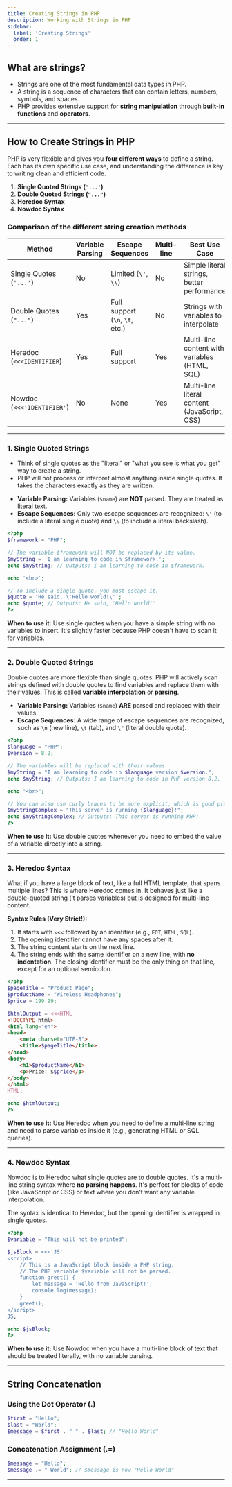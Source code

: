 ```yaml
---
title: Creating Strings in PHP
description: Working with Strings in PHP
sidebar:
  label: 'Creating Strings'
  order: 1
---
```


## What are strings?

- Strings are one of the most fundamental data types in PHP. 
- A string is a sequence of characters that can contain letters, numbers, symbols, and spaces. 
- PHP provides extensive support for **string manipulation** through **built-in functions** and **operators**.

---

## How to Create Strings in PHP

PHP is very flexible and gives you **four different ways** to define a string. Each has its own specific use case, and understanding the difference is key to writing clean and efficient code.

1.  **Single Quoted Strings (`'...'`)**
2.  **Double Quoted Strings (`"..."`)**
3.  **Heredoc Syntax**
4.  **Nowdoc Syntax**

### Comparison of the different string creation methods
| Method | Variable Parsing | Escape Sequences | Multi-line | Best Use Case |
|--------|------------------|------------------|------------|---------------|
| Single Quotes (`'...'`) | No | Limited (`\'`, `\\`) | No | Simple literal strings, better performance |
| Double Quotes (`"..."`) | Yes | Full support (`\n`, `\t`, etc.) | No | Strings with variables to interpolate |
| Heredoc (`<<<IDENTIFIER`) | Yes | Full support | Yes | Multi-line content with variables (HTML, SQL) |
| Nowdoc (`<<<'IDENTIFIER'`) | No | None | Yes | Multi-line literal content (JavaScript, CSS) |

---

### 1. Single Quoted Strings

- Think of single quotes as the "literal" or "what you see is what you get" way to create a string. 
- PHP will not process or interpret almost anything inside single quotes. It takes the characters exactly as they are written.

*   **Variable Parsing:** Variables (`$name`) are **NOT** parsed. They are treated as literal text.
*   **Escape Sequences:** Only two escape sequences are recognized: `\'` (to include a literal single quote) and `\\` (to include a literal backslash).


```php title="Example of single quoted strings:"
<?php
$framework = "PHP";

// The variable $framework will NOT be replaced by its value.
$myString = 'I am learning to code in $framework.';
echo $myString; // Outputs: I am learning to code in $framework.

echo '<br>';

// To include a single quote, you must escape it.
$quote = 'He said, \'Hello world!\'';
echo $quote; // Outputs: He said, 'Hello world!'
?>
```

**When to use it:** Use single quotes when you have a simple string with no variables to insert. It's slightly faster because PHP doesn't have to scan it for variables.

---

### 2. Double Quoted Strings

Double quotes are more flexible than single quotes. PHP will actively scan strings defined with double quotes to find variables and replace them with their values. This is called **variable interpolation** or **parsing**.

*   **Variable Parsing:** Variables (`$name`) **ARE** parsed and replaced with their values.
*   **Escape Sequences:** A wide range of escape sequences are recognized, such as `\n` (new line), `\t` (tab), and `\"` (literal double quote).


```php title="Example of double quoted strings:"
<?php
$language = "PHP";
$version = 8.2;

// The variables will be replaced with their values.
$myString = "I am learning to code in $language version $version.";
echo $myString; // Outputs: I am learning to code in PHP version 8.2.

echo "<br>";

// You can also use curly braces to be more explicit, which is good practice.
$myStringComplex = "This server is running {$language}!";
echo $myStringComplex; // Outputs: This server is running PHP!
?>
```

**When to use it:** Use double quotes whenever you need to embed the value of a variable directly into a string.

---

### 3. Heredoc Syntax

What if you have a large block of text, like a full HTML template, that spans multiple lines? This is where Heredoc comes in. It behaves just like a double-quoted string (it parses variables) but is designed for multi-line content.

**Syntax Rules (Very Strict!):**

1.  It starts with `<<<` followed by an identifier (e.g., `EOT`, `HTML`, `SQL`).
2.  The opening identifier cannot have any spaces after it.
3.  The string content starts on the next line.
4.  The string ends with the same identifier on a new line, with **no indentation**. The closing identifier must be the only thing on that line, except for an optional semicolon.


```php title="Example of heredoc string"  
<?php
$pageTitle = "Product Page";
$productName = "Wireless Headphones";
$price = 199.99;

$htmlOutput = <<<HTML
<!DOCTYPE html>
<html lang="en">
<head>
    <meta charset="UTF-8">
    <title>$pageTitle</title>
</head>
<body>
    <h1>$productName</h1>
    <p>Price: $$price</p>
</body>
</html>
HTML;

echo $htmlOutput;
?>
```

**When to use it:** Use Heredoc when you need to define a multi-line string and need to parse variables inside it (e.g., generating HTML or SQL queries).

---

### 4. Nowdoc Syntax

Nowdoc is to Heredoc what single quotes are to double quotes. It's a multi-line string syntax where **no parsing happens**. It's perfect for blocks of code (like JavaScript or CSS) or text where you don't want any variable interpolation.

The syntax is identical to Heredoc, but the opening identifier is wrapped in single quotes.

 
```php title="Example of nowdoc string"
<?php
$variable = "This will not be printed";

$jsBlock = <<<'JS'
<script>
    // This is a JavaScript block inside a PHP string.
    // The PHP variable $variable will not be parsed.
    function greet() {
        let message = 'Hello from JavaScript!';
        console.log(message);
    }
    greet();
</script>
JS;

echo $jsBlock;
?>
```

**When to use it:** Use Nowdoc when you have a multi-line block of text that should be treated literally, with no variable parsing.



---

## String Concatenation

### Using the Dot Operator  (.)
```php
$first = "Hello";
$last = "World";
$message = $first . " " . $last; // "Hello World"
```

### Concatenation Assignment (.=)
```php
$message = "Hello";
$message .= " World"; // $message is now "Hello World"
```

---

